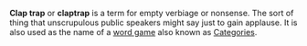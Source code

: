 '''Clap trap''' or '''claptrap''' is a term for empty verbiage or nonsense.  The sort of thing that unscrupulous public speakers might say just to gain applause.  It is also used as the name of a [[word game]] also known as [[Categories]].